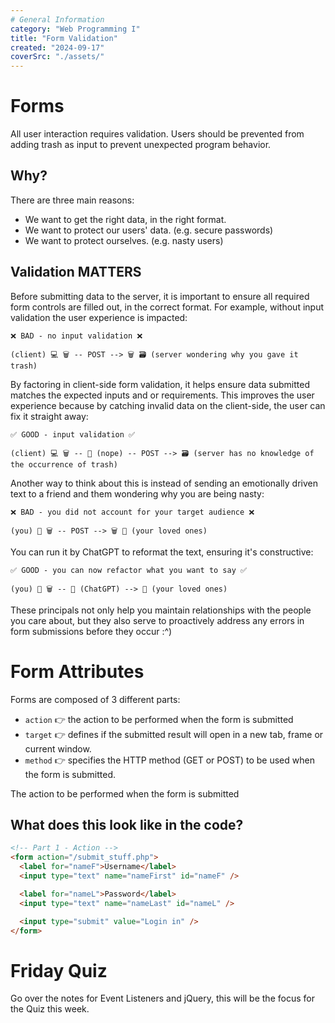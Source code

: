 ```yaml
---
# General Information
category: "Web Programming I"
title: "Form Validation"
created: "2024-09-17"
coverSrc: "./assets/"
---
```


# Forms

All user interaction requires validation. Users should be prevented from adding trash as input to prevent unexpected program behavior.

## Why?

There are three main reasons:

- We want to get the right data, in the right format.
- We want to protect our users' data. (e.g. secure passwords)
- We want to protect ourselves. (e.g. nasty users)

## Validation MATTERS

Before submitting data to the server, it is important to ensure all required form controls are filled out, in the correct format. For example, without input validation the user experience is impacted:

```text
❌ BAD - no input validation ❌

(client) 💻 🗑️ -- POST --> 🗑️ 🗃️ (server wondering why you gave it trash)
```

By factoring in client-side form validation, it helps ensure data submitted matches the expected inputs and or requirements. This improves the user experience because by catching invalid data on the client-side, the user can fix it straight away:

```text
✅ GOOD - input validation ✅

(client) 💻 🗑️ -- 🛑 (nope) -- POST --> 🗃️ (server has no knowledge of the occurrence of trash)
```

Another way to think about this is instead of sending an emotionally driven text to a friend and them wondering why you are being nasty:

```text
❌ BAD - you did not account for your target audience ❌

(you) 🧑 🗑️ -- POST --> 🗑️ 💑 (your loved ones)
```

You can run it by ChatGPT to reformat the text, ensuring it's constructive:

```text
✅ GOOD - you can now refactor what you want to say ✅

(you) 🧑 🗑️ -- 🛑 (ChatGPT) --> 💑 (your loved ones)
```

These principals not only help you maintain relationships with the people you care about, but they also serve to proactively address any errors in form submissions before they occur :^)

# Form Attributes

Forms are composed of 3 different parts:

- `action` 👉 the action to be performed when the form is submitted
- `target` 👉 defines if the submitted result will open in a new tab, frame or current window.
- `method` 👉 specifies the HTTP method (GET or POST) to be used when the form is submitted.

The action to be performed when the form is submitted

## What does this look like in the code?

```html
<!-- Part 1 - Action -->
<form action="/submit_stuff.php">
  <label for="nameF">Username</label>
  <input type="text" name="nameFirst" id="nameF" />

  <label for="nameL">Password</label>
  <input type="text" name="nameLast" id="nameL" />

  <input type="submit" value="Login in" />
</form>
```

# Friday Quiz

Go over the notes for Event Listeners and jQuery, this will be the focus for the Quiz this week.
